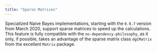 ```yaml
---
title: "Sparse Matrices"
---
```


Specialized Naive Bayes implementations, starting with the `0.9.7` version from March 2020, support sparse matrices to speed up the calculations. This feature is fully compatible with the `no-dependency-philosophy`, as it only, if possible, takes an advantage of the sparse matrix class `dgCMatrix` from the excellent `Matrix` package. 


